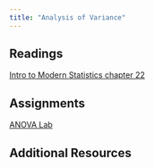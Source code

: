 ```yaml
---
title: "Analysis of Variance"
---
```


## Readings

[Intro to Modern Statistics chapter 22](https://openintro-ims.netlify.app/inference-many-means)

## Assignments

[ANOVA Lab](/assignments/13_ANOVA.zip)

## Additional Resources
